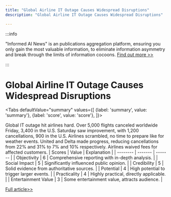 ```yaml
---
title: "Global Airline IT Outage Causes Widespread Disruptions"
description: "Global Airline IT Outage Causes Widespread Disruptions"

---
```



:::info

"Informed AI News" is an publications aggregation platform, ensuring you only gain the most valuable information, to eliminate information asymmetry and break through the limits of information cocoons.  [Find out more >>](/)

:::

# Global Airline IT Outage Causes Widespread Disruptions


<Tabs
	defaultValue="summary"
	values={[
	{label: 'summary', value: 'summary'},
	{label: 'score', value: 'score'},
]}>
<TabItem value="summary">


Global IT outage hit airlines hard. Over 5,000 flights canceled worldwide Friday, 3,400 in the U.S. Saturday saw improvement, with 1,200 cancellations, 900 in the U.S. Airlines scrambled, no time to prepare like for weather events. United and Delta made progress, reducing cancellations from 22% and 31% to 7% and 10% respectively. Airlines waived fees for affected customers.
</TabItem>
<TabItem value="score">
	| Scores     | Value   | Explanation |
	| -------- | ------- | ------- |
	| Objectivity  | 6    | Comprehensive reporting with in-depth analysis.    |
	| Social Impact | 5     | Significantly influenced public opinion.    |
	| Credibility    | 5    | Solid evidence from authoritative sources.    |
	| Potential    | 4    | High potential to trigger larger events.    |
	| Practicality    | 4    | Highly practical, directly applicable.    |
	| Entertainment Value    | 3    | Some entertainment value, attracts audience.    |
</TabItem>
</Tabs>

[Full article>>](https://www.cnbc.com/2024/07/20/flight-cancellations-ease-after-it-outage-but-some-disruptions-linger.html)
